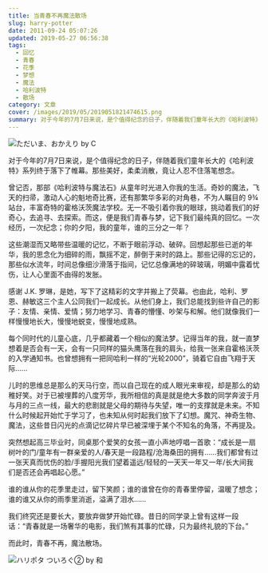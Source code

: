 ```yaml
---
title: 当青春不再魔法散场
slug: harry-potter
date: 2011-09-24 05:07:26
updated: 2019-05-27 06:56:38
tags:
  - 回忆
  - 青春
  - 花季
  - 梦想
  - 魔法
  - 哈利波特
  - 散场
category: 文章
cover: /images/2019/05/2019051821474615.png
summary: 对于今年的7月7日来说，是个值得纪念的日子，伴随着我们童年长大的《哈利波特》系列终于落下了帷幕。那些美好，柔柔消散，竟让人忍不住落笔想念。
---
```


![ただいま、おかえり by C](/images/2019/05/2019051821474615.png)

<NeteasePlayer id={379785} />

对于今年的7月7日来说，是个值得纪念的日子，伴随着我们童年长大的《哈利波特》系列终于落下了帷幕。那些美好，柔柔消散，竟让人忍不住落笔想念。

曾记否，那部《哈利波特与魔法石》从童年时光进入你我的生活。奇妙的魔法，飞天的扫帚，激动人心的魁地奇比赛，还有那繁华多彩的对角巷，不为人瞩目的 9¾ 站台，丰富奇特的霍格沃茨魔法学校。无一不吸引着你我的眼球，挑动着我们的好奇心，去追寻、去探索。而这，便是我们青春与梦，记下我们最纯真的回忆。一次经历，一次纪念；你的夕阳，我的童年，谁的三分之一年？

这些潮湿而又略带些温暖的记忆，不断于眼前浮动、破碎。回想起那些已逝的年华，我的思念化为细碎的雨，飘摇不定，醉倒于来时的路上。那些记得的忘记的，那些似水流年，时间总像细沙滑落于指间，记忆总像满地的碎玻璃，明媚中露着忧伤，让人心里面不由得的发胀。

感谢 J.K. 罗琳，是她，写下了这精彩的文字并搬上了荧幕。也由此，哈利、罗恩、赫敏这三个主人公同我们一起成长。从他们身上，我们总能找到些许自己的影子：友情、亲情、爱情；努力地学习、青春的懵懂、吵架与和解。他们就像我们一样慢慢地长大，慢慢地蜕变，慢慢地成熟。

每个同时代的儿童心底，几乎都藏着一个相似的魔法梦。记得当年的我，就一直梦想着是否会有一天，会有一只同样的猫头鹰落在我的肩头，给我一张来自霍格沃茨的入学通知书。也曾想拥有一把同哈利一样的“光轮2000”，骑着它自由飞翔于天际……

儿时的思维总是那么的天马行空，而以自己现在的成人眼光来审视，却是那么的幼稚好笑。对于已被埋葬的八度芳华，我所相信的真是就是绝大多数的同学奔波于月与月的三点一线，最大的悲剧就是父母的期待与失望，唯一的支撑就是未来。不知什么时候起开始忙于学习了，也未知从何时起我们放下了幻想。魔咒、神奇生物、魔法，这些昔日闪光的点滴记忆碎片早已被深埋于某个不知名的角落，不再提及。

突然想起高三毕业时，同桌那个爱笑的女孩一直小声地哼唱一首歌：“成长是一扇树叶的门/童年有一群亲爱的人/春天是一段路程/沧海桑田的拥有……我们都曾有过一张天真而忧伤的脸/手握阳光我们望着遥远/轻轻的一天天一年又一年/长大间我们是否还会再唱起心愿。”

谁的谁从你的花季里走过，留下笑颜；谁的谁曾在你的青春里停留，温暖了想念；谁的谁又从你的雨季里消逝，溢满了泪水……

我们终究还是要长大，要放弃做梦开始忙碌。昔日的同学录上曾有这样一段话：“青春就是一场奢华的电影，我们煞有其事的忙碌，只为最终礼貌的下台。”

而此时，青春不再，魔法散场。

![ハリポタ ついろぐ② by 和](/images/2019/05/2019051821422182.jpg)

